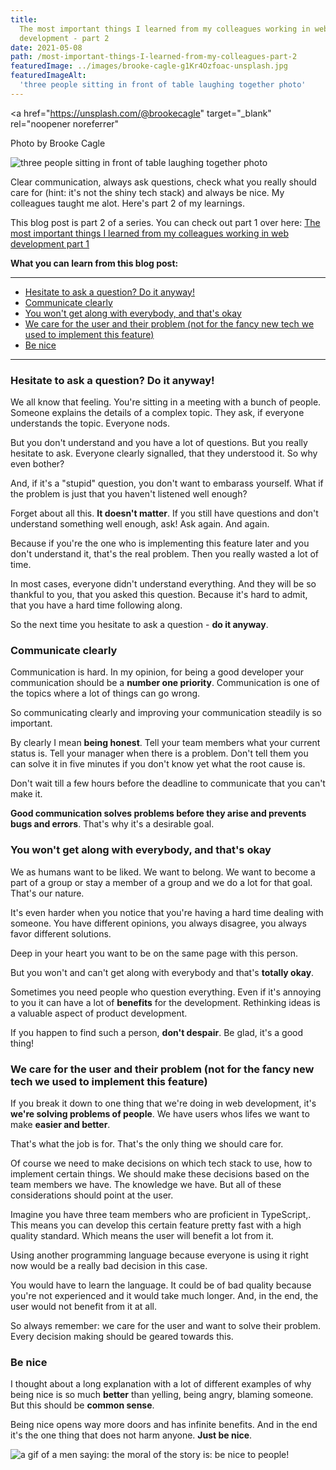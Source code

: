 ```yaml
---
title:
  The most important things I learned from my colleagues working in web
  development - part 2
date: 2021-05-08
path: /most-important-things-I-learned-from-my-colleagues-part-2
featuredImage: ../images/brooke-cagle-g1Kr4Ozfoac-unsplash.jpg
featuredImageAlt:
  'three people sitting in front of table laughing together photo'
---
```


<a
  href="https://unsplash.com/@brookecagle"
  target="_blank"
  rel="noopener noreferrer"
>
  Photo by Brooke Cagle
</a>

![three people sitting in front of table laughing together photo](../images/brooke-cagle-g1Kr4Ozfoac-unsplash.jpg)

Clear communication, always ask questions, check what you really should care for
(hint: it's not the shiny tech stack) and always be nice. My colleagues taught
me alot. Here's part 2 of my learnings.

This blog post is part 2 of a series. You can check out part 1 over here:
[The most important things I learned from my colleagues working in web development part 1](/blog/most-important-things-I-learned-from-my-colleagues-part-1/)

**What you can learn from this blog post:**

---

- [Hesitate to ask a question? Do it anyway!](#ask)
- [Communicate clearly](#communicate)
- [You won't get along with everybody, and that's okay](#getting-along)
- [We care for the user and their problem (not for the fancy new tech we used to implement this feature)](#users)
- [Be nice](#be-nice)

---

### <a name='ask'></a> Hesitate to ask a question? Do it anyway!

We all know that feeling. You're sitting in a meeting with a bunch of people.
Someone explains the details of a complex topic. They ask, if everyone
understands the topic. Everyone nods.

But you don't understand and you have a lot of questions. But you really
hesitate to ask. Everyone clearly signalled, that they understood it. So why
even bother?

And, if it's a "stupid" question, you don't want to embarass yourself. What if
the problem is just that you haven't listened well enough?

Forget about all this. **It doesn't matter**. If you still have questions and
don't understand something well enough, ask! Ask again. And again.

Because if you're the one who is implementing this feature later and you don't
understand it, that's the real problem. Then you really wasted a lot of time.

In most cases, everyone didn't understand everything. And they will be so
thankful to you, that you asked this question. Because it's hard to admit, that
you have a hard time following along.

So the next time you hesitate to ask a question - **do it anyway**.

### <a name='communicate'></a> Communicate clearly

Communication is hard. In my opinion, for being a good developer your
communication should be a **number one priority**. Communication is one of the
topics where a lot of things can go wrong.

So communicating clearly and improving your communication steadily is so
important.

By clearly I mean **being honest**. Tell your team members what your current
status is. Tell your manager when there is a problem. Don't tell them you can
solve it in five minutes if you don't know yet what the root cause is.

Don't wait till a few hours before the deadline to communicate that you can't
make it.

**Good communication solves problems before they arise and prevents bugs and
errors**. That's why it's a desirable goal.

### <a name='getting-along'></a> You won't get along with everybody, and that's okay

We as humans want to be liked. We want to belong. We want to become a part of a
group or stay a member of a group and we do a lot for that goal. That's our
nature.

It's even harder when you notice that you're having a hard time dealing with
someone. You have different opinions, you always disagree, you always favor
different solutions.

Deep in your heart you want to be on the same page with this person.

But you won't and can't get along with everybody and that's **totally okay**.

<CoffeeHint />

Sometimes you need people who question everything. Even if it's annoying to you
it can have a lot of **benefits** for the development. Rethinking ideas is a
valuable aspect of product development.

If you happen to find such a person, **don't despair**. Be glad, it's a good
thing!

### <a name='users'></a> We care for the user and their problem (not for the fancy new tech we used to implement this feature)

If you break it down to one thing that we're doing in web development, it's
**we're solving problems of people**. We have users whos lifes we want to make
**easier and better**.

That's what the job is for. That's the only thing we should care for.

Of course we need to make decisions on which tech stack to use, how to implement
certain things. We should make these decisions based on the team members we
have. The knowledge we have. But all of these considerations should point at the
user.

Imagine you have three team members who are proficient in TypeScript,. This
means you can develop this certain feature pretty fast with a high quality
standard. Which means the user will benefit a lot from it.

Using another programming language because everyone is using it right now would
be a really bad decision in this case.

You would have to learn the language. It could be of bad quality because you're
not experienced and it would take much longer. And, in the end, the user would
not benefit from it at all.

So always remember: we care for the user and want to solve their problem. Every
decision making should be geared towards this.

### <a name='be-nice'></a> Be nice

I thought about a long explanation with a lot of different examples of why being
nice is so much **better** than yelling, being angry, blaming someone. But this
should be **common sense**.

Being nice opens way more doors and has infinite benefits. And in the end it's
the one thing that does not harm anyone. **Just be nice**.

![a gif of a men saying: the moral of the story is: be nice to people!](https://media.giphy.com/media/WoFjW5lqb9ciUKfYx1/source.gif)

